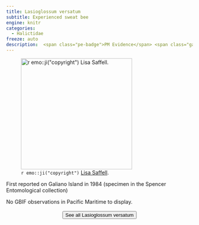 ```yaml
---
title: Lasioglossum versatum
subtitle: Experienced sweat bee
engine: knitr
categories:
  - Halictidae
freeze: auto
description:  <span class="pe-badge">PM Evidence</span> <span class="gali-badge">Galiano</span>
---
```

![`r emo::ji("copyright")` [Lisa Saffell ](https://www.inaturalist.org/photos/2005131480).](https://inaturalist-open-data.s3.amazonaws.com/photos/200513148/large.jpg){height=300}

First reported on Galiano Island in 1984 (specimen in the Spencer Entomological collection)

No GBIF observations in Pacific Maritime to display.
<br><br>
<center>


<a href="https://www.zoology.ubc.ca/entomology/main/Hymenoptera/Halictidae/Lasioglossum%20versatum.php"><button type="button" class="btn btn-secondary">See all Lasioglossum versatum <i class="fa-solid fa-arrow-up-right-from-square"></i> </button></a>
</center>
